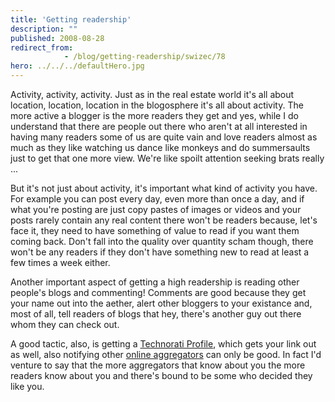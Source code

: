 ```yaml
---
title: 'Getting readership'
description: ""
published: 2008-08-28
redirect_from: 
            - /blog/getting-readership/swizec/78
hero: ../../../defaultHero.jpg
---
```

Activity, activity, activity. Just as in the real estate world it&#x27;s all about location, location, location in the blogosphere it&#x27;s all about activity. The more active a blogger is the more readers they get and yes, while I do understand that there are people out there who aren&#x27;t at all interested in having many readers some of us are quite vain and love readers almost as much as they like watching us dance like monkeys and do summersaults just to get that one more view. We&#x27;re like spoilt attention seeking brats really ...  
  
But it&#x27;s not just about activity, it&#x27;s important what kind of activity you have. For example you can post every day, even more than once a day, and if what you&#x27;re posting are just copy pastes of images or videos and your posts rarely contain any real content there won&#x27;t be readers because, let&#x27;s face it, they need to have something of value to read if you want them coming back. Don&#x27;t fall into the quality over quantity scham though, there won&#x27;t be any readers if they don&#x27;t have something new to read at least a few times a week either.  
  
Another important aspect of getting a high readership is reading other people&#x27;s blogs and commenting! Comments are good because they get your name out into the aether, alert other bloggers to your existance and, most of all, tell readers of blogs that hey, there&#x27;s another guy out there whom they can check out.

A good tactic, also, is getting a [Technorati Profile](http://technorati.com/claim/3h4sn3jvks), which gets your link out as well, also notifying other [online aggregators](blogorola.com) can only be good. In fact I&#x27;d venture to say that the more aggregators that know about you the more readers know about you and there&#x27;s bound to be some who decided they like you.